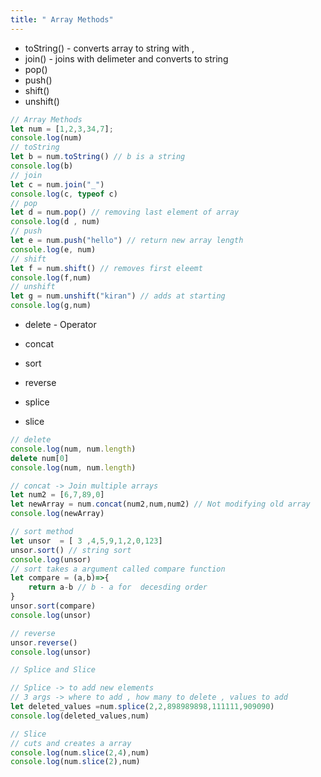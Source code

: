 ```yaml
---
title: " Array Methods"
---
```


- toString() - converts array to string with ,
- join() - joins with delimeter and converts to string
- pop()
- push()
- shift()
- unshift()
```js
// Array Methods
let num = [1,2,3,34,7];
console.log(num)
// toString
let b = num.toString() // b is a string
console.log(b)
// join
let c = num.join("_")
console.log(c, typeof c)
// pop
let d = num.pop() // removing last element of array
console.log(d , num)
// push
let e = num.push("hello") // return new array length
console.log(e, num)
// shift
let f = num.shift() // removes first eleemt
console.log(f,num)
// unshift
let g = num.unshift("kiran") // adds at starting
console.log(g,num)
```
- delete - Operator

- concat
- sort
- reverse
- splice
- slice
```js
// delete
console.log(num, num.length)
delete num[0]
console.log(num, num.length)

// concat -> Join multiple arrays
let num2 = [6,7,89,0]
let newArray = num.concat(num2,num,num2) // Not modifying old array
console.log(newArray)

// sort method
let unsor  = [ 3 ,4,5,9,1,2,0,123]
unsor.sort() // string sort
console.log(unsor)
// sort takes a argument called compare function 
let compare = (a,b)=>{
    return a-b // b - a for  decesding order
}
unsor.sort(compare)
console.log(unsor)

// reverse
unsor.reverse()
console.log(unsor)

// Splice and Slice

// Splice -> to add new elements
// 3 args -> where to add , how many to delete , values to add
let deleted_values =num.splice(2,2,898989898,111111,909090)
console.log(deleted_values,num)

// Slice
// cuts and creates a array
console.log(num.slice(2,4),num)
console.log(num.slice(2),num)
```
